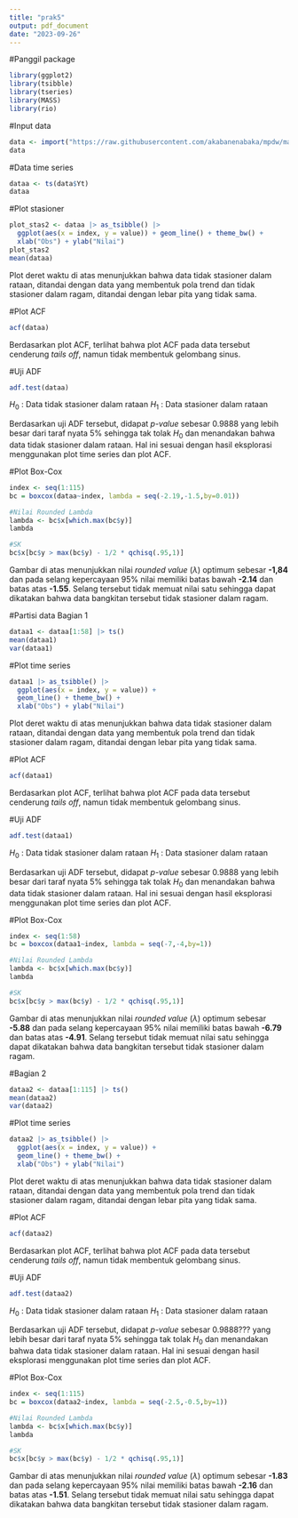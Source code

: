 ```yaml
---
title: "prak5"
output: pdf_document
date: "2023-09-26"
---
```


#Panggil package
```r
library(ggplot2)
library(tsibble)
library(tseries)
library(MASS)
library(rio)
```

#Input data
```r
data <- import("https://raw.githubusercontent.com/akabanenabaka/mpdw/main/Jumlah%20Perusahaan%20Transaksi%20dan%20Indeks%20Saham%20di%20Bursa%20Efek.csv")
data
```

#Data time series
```r
dataa <- ts(data$Yt)
dataa
```

#Plot stasioner
```r
plot_stas2 <- dataa |> as_tsibble() |> 
  ggplot(aes(x = index, y = value)) + geom_line() + theme_bw() +
  xlab("Obs") + ylab("Nilai")
plot_stas2
mean(dataa)
```
Plot deret waktu di atas menunjukkan bahwa data tidak stasioner dalam rataan, ditandai dengan data yang membentuk pola trend dan tidak stasioner dalam ragam, ditandai dengan lebar pita yang tidak sama.

#Plot ACF
```r
acf(dataa)
```
Berdasarkan plot ACF, terlihat bahwa plot ACF pada data tersebut cenderung *tails off*, namun tidak membentuk gelombang sinus.

#Uji ADF
```r
adf.test(dataa)
```
$H_0$ : Data tidak stasioner dalam rataan
$H_1$ : Data stasioner dalam rataan

Berdasarkan uji ADF tersebut, didapat *p-value* sebesar 0.9888 yang lebih besar dari taraf nyata 5% sehingga tak tolak $H_0$ dan menandakan bahwa data tidak stasioner dalam rataan. Hal ini sesuai dengan hasil eksplorasi menggunakan plot time series dan plot ACF.

#Plot Box-Cox
```r
index <- seq(1:115)
bc = boxcox(dataa~index, lambda = seq(-2.19,-1.5,by=0.01))

#Nilai Rounded Lambda
lambda <- bc$x[which.max(bc$y)]
lambda

#SK
bc$x[bc$y > max(bc$y) - 1/2 * qchisq(.95,1)]
```
Gambar di atas menunjukkan nilai *rounded value* ($\lambda$) optimum sebesar **-1,84** dan pada selang kepercayaan 95% nilai memiliki batas bawah **-2.14** dan batas atas **-1.55**. Selang tersebut tidak memuat nilai satu sehingga dapat dikatakan bahwa data bangkitan tersebut tidak stasioner dalam ragam.

#Partisi data
Bagian 1
```r
dataa1 <- dataa[1:58] |> ts()
mean(dataa1)
var(dataa1)
```

#Plot time series
```r
dataa1 |> as_tsibble() |> 
  ggplot(aes(x = index, y = value)) +
  geom_line() + theme_bw() +
  xlab("Obs") + ylab("Nilai")
```
Plot deret waktu di atas menunjukkan bahwa data tidak stasioner dalam rataan, ditandai dengan data yang membentuk pola trend dan tidak stasioner dalam ragam, ditandai dengan lebar pita yang tidak sama.

#Plot ACF
```r
acf(dataa1)
```
Berdasarkan plot ACF, terlihat bahwa plot ACF pada data tersebut cenderung *tails off*, namun tidak membentuk gelombang sinus.

#Uji ADF
```r
adf.test(dataa1)
```
$H_0$ : Data tidak stasioner dalam rataan
$H_1$ : Data stasioner dalam rataan

Berdasarkan uji ADF tersebut, didapat *p-value* sebesar 0.9888 yang lebih besar dari taraf nyata 5% sehingga tak tolak $H_0$ dan menandakan bahwa data tidak stasioner dalam rataan. Hal ini sesuai dengan hasil eksplorasi menggunakan plot time series dan plot ACF.

#Plot Box-Cox
```r
index <- seq(1:58)
bc = boxcox(dataa1~index, lambda = seq(-7,-4,by=1))

#Nilai Rounded Lambda
lambda <- bc$x[which.max(bc$y)]
lambda

#SK
bc$x[bc$y > max(bc$y) - 1/2 * qchisq(.95,1)]
```
Gambar di atas menunjukkan nilai *rounded value* ($\lambda$) optimum sebesar **-5.88** dan pada selang kepercayaan 95% nilai memiliki batas bawah **-6.79** dan batas atas **-4.91**. Selang tersebut tidak memuat nilai satu sehingga dapat dikatakan bahwa data bangkitan tersebut tidak stasioner dalam ragam.

#Bagian 2
```r
dataa2 <- dataa[1:115] |> ts()
mean(dataa2)
var(dataa2)
```

#Plot time series
```r
dataa2 |> as_tsibble() |> 
  ggplot(aes(x = index, y = value)) +
  geom_line() + theme_bw() +
  xlab("Obs") + ylab("Nilai")
```
Plot deret waktu di atas menunjukkan bahwa data tidak stasioner dalam rataan, ditandai dengan data yang membentuk pola trend dan tidak stasioner dalam ragam, ditandai dengan lebar pita yang tidak sama.

#Plot ACF
```r
acf(dataa2)
```
Berdasarkan plot ACF, terlihat bahwa plot ACF pada data tersebut cenderung *tails off*, namun tidak membentuk gelombang sinus.

#Uji ADF
```r
adf.test(dataa2)
```
$H_0$ : Data tidak stasioner dalam rataan
$H_1$ : Data stasioner dalam rataan

Berdasarkan uji ADF tersebut, didapat *p-value* sebesar 0.9888??? yang lebih besar dari taraf nyata 5% sehingga tak tolak $H_0$ dan menandakan bahwa data tidak stasioner dalam rataan. Hal ini sesuai dengan hasil eksplorasi menggunakan plot time series dan plot ACF.

#Plot Box-Cox
```r
index <- seq(1:115)
bc = boxcox(dataa2~index, lambda = seq(-2.5,-0.5,by=1))

#Nilai Rounded Lambda
lambda <- bc$x[which.max(bc$y)]
lambda

#SK
bc$x[bc$y > max(bc$y) - 1/2 * qchisq(.95,1)]
```
Gambar di atas menunjukkan nilai *rounded value* ($\lambda$) optimum sebesar **-1.83** dan pada selang kepercayaan 95% nilai memiliki batas bawah **-2.16** dan batas atas **-1.51**. Selang tersebut tidak memuat nilai satu sehingga dapat dikatakan bahwa data bangkitan tersebut tidak stasioner dalam ragam.
